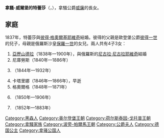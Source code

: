 {{Multiple issues|
{{Expand language|1=en|time=2020-11-26T05:18:50+00:00}}
{{Unreferenced|time=2020-11-26T05:18:50+00:00}}
}}
{{Infobox noble
| name        = 拿騷-威爾堡的特蕾莎
| image       = Princess Therese of Nassau-Weilburg (1815-1871).jpg
| image_size  = 250px
| birth_date  = {{Birth date|1815|04|17|df=y}}
| birth_place = [[威爾堡|威爾堡]]
| death_date  = {{Death date and age|1871|12|08|1815|04|17|df=y}}
| death_place = [[布拉格|布拉格]]
| noble family= [[拿騷王朝|拿騷-威爾堡]]
| father      = [[威廉_(拿騷公爵)|拿騷公爵威廉]]
| mother      = [[薩克森-希爾德布格豪森的路易絲|薩克森-希爾德布格豪森的路易絲]]
}}
'''拿騷-威爾堡的特蕾莎'''（{{lang-de|Therese von Nassau-Weilburg}}，{{bd|1815年|4月17日|1871年|12月8日}}），拿騷公爵[[威廉_(拿騷公爵)|威廉]]的長女。

== 家庭 ==
1837年，特蕾莎與[[彼得·格奥尔基耶维奇公爵_(奥尔登堡)|彼得·格奧爾基耶維奇]]結婚。彼得的父親是歐登堡公爵[[彼得一世_(奥尔登堡)|彼得一世]]的兒子，母親是俄羅斯沙皇[[保羅一世_(俄羅斯)|保羅一世]]的女兒。兩人共有4子3女：
# [[歐登堡的亞歷山德拉|亞歷山德拉]]（1838年—1900年），與俄羅斯的[[尼古拉·尼古拉耶維奇大公_(1831-1891)|尼古拉·尼古拉耶維奇]]結婚
# 尼庫勞斯（1840年—1886年）
# {{le|歐登堡的亞歷山大|Duke Alexander of Oldenburg|亞歷山大}}（1844年—1932年）
# 卡塔里娜（1846年—1866年），早逝
# 格奧爾格（1848年—1871年）
# {{le|康斯坦丁·彼得羅維奇|Duke Constantine Petrovich of Oldenburg|康斯坦丁}}（1850年—1906年）
# {{le|特蕾莎·彼得羅芙娜|Duchess Therese Petrovna of Oldenburg|特蕾莎}}（1852年—1883年）

[[Category:黑森人|Category:黑森人]]
[[Category:奥尔登堡王朝|Category:奥尔登堡王朝]]
[[Category:荷尔斯泰因-戈托普王朝|Category:荷尔斯泰因-戈托普王朝]]
[[Category:拿騷家族|Category:拿騷家族]]
[[Category:波旁-帕爾馬王朝|Category:波旁-帕爾馬王朝]]
[[Category:公爵夫人|Category:公爵夫人]]
[[Category:德国公主|Category:德国公主]]
[[Category:拿骚公国人|Category:拿骚公国人]]